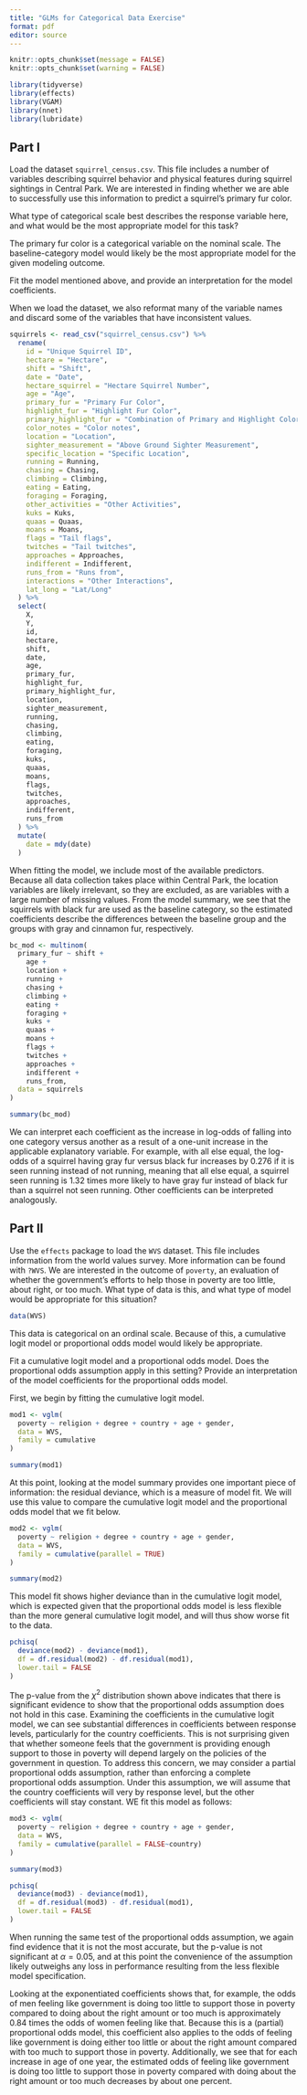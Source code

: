 ```yaml
---
title: "GLMs for Categorical Data Exercise"
format: pdf
editor: source
---
```


```r
knitr::opts_chunk$set(message = FALSE)
knitr::opts_chunk$set(warning = FALSE)
```

```r
library(tidyverse)
library(effects)
library(VGAM)
library(nnet)
library(lubridate)
```

## Part I

Load the dataset `squirrel_census.csv`. This file includes a number of variables describing squirrel behavior and physical features during squirrel sightings in Central Park. We are interested in finding whether we are able to successfully use this information to predict a squirrel's primary fur color.

What type of categorical scale best describes the response variable here, and what would be the most appropriate model for this task?

The primary fur color is a categorical variable on the nominal scale. The baseline-category model would likely be the most appropriate model for the given modeling outcome.

Fit the model mentioned above, and provide an interpretation for the model coefficients.

When we load the dataset, we also reformat many of the variable names and discard some of the variables that have inconsistent values.

```r
squirrels <- read_csv("squirrel_census.csv") %>% 
  rename(
    id = "Unique Squirrel ID",
    hectare = "Hectare",
    shift = "Shift",
    date = "Date",
    hectare_squirrel = "Hectare Squirrel Number",
    age = "Age",
    primary_fur = "Primary Fur Color",
    highlight_fur = "Highlight Fur Color",
    primary_highlight_fur = "Combination of Primary and Highlight Color",
    color_notes = "Color notes",
    location = "Location",
    sighter_measurement = "Above Ground Sighter Measurement",
    specific_location = "Specific Location",
    running = Running,
    chasing = Chasing,
    climbing = Climbing,
    eating = Eating,
    foraging = Foraging,
    other_activities = "Other Activities",
    kuks = Kuks,
    quaas = Quaas,
    moans = Moans,
    flags = "Tail flags",
    twitches = "Tail twitches",
    approaches = Approaches,
    indifferent = Indifferent,
    runs_from = "Runs from",
    interactions = "Other Interactions",
    lat_long = "Lat/Long"
  ) %>% 
  select(
    X,
    Y,
    id,
    hectare,
    shift,
    date,
    age,
    primary_fur,
    highlight_fur,
    primary_highlight_fur,
    location,
    sighter_measurement,
    running,
    chasing,
    climbing,
    eating,
    foraging,
    kuks,
    quaas,
    moans,
    flags,
    twitches,
    approaches,
    indifferent,
    runs_from
  ) %>% 
  mutate(
    date = mdy(date)
  )
```

When fitting the model, we include most of the available predictors. Because all data collection takes place within Central Park, the location variables are likely irrelevant, so they are excluded, as are variables with a large number of missing values. From the model summary, we see that the squirrels with black fur are used as the baseline category, so the estimated coefficients describe the differences between the baseline group and the groups with gray and cinnamon fur, respectively.

```r
bc_mod <- multinom(
  primary_fur ~ shift +
    age +
    location +
    running +
    chasing +
    climbing +
    eating +
    foraging +
    kuks +
    quaas +
    moans +
    flags +
    twitches +
    approaches +
    indifferent +
    runs_from,
  data = squirrels
)

summary(bc_mod)
```

We can interpret each coefficient as the increase in log-odds of falling into one category versus another as a result of a one-unit increase in the applicable explanatory variable. For example, with all else equal, the log-odds of a squirrel having gray fur versus black fur increases by 0.276 if it is seen running instead of not running, meaning that all else equal, a squirrel seen running is 1.32 times more likely to have gray fur instead of black fur than a squirrel not seen running. Other coefficients can be interpreted analogously.

## Part II

Use the `effects` package to load the `WVS` dataset. This file includes information from the world values survey. More information can be found with `?WVS`. We are interested in the outcome of `poverty`, an evaluation of whether the government's efforts to help those in poverty are too little, about right, or too much. What type of data is this, and what type of model would be appropriate for this situation?

```r
data(WVS)
```

This data is categorical on an ordinal scale. Because of this, a cumulative logit model  or proportional odds model would likely be appropriate.

Fit a cumulative logit model and a proportional odds model. Does the proportional odds assumption apply in this setting? Provide an interpretation of the model coefficients for the proportional odds model.

First, we begin by fitting the cumulative logit model.

```r
mod1 <- vglm(
  poverty ~ religion + degree + country + age + gender, 
  data = WVS,
  family = cumulative
)
```

```r
summary(mod1)
```

At this point, looking at the model summary provides one important piece of information: the residual deviance, which is a measure of model fit. We will use this value to compare the cumulative logit model and the proportional odds model that we fit below.

```r
mod2 <- vglm(
  poverty ~ religion + degree + country + age + gender,
  data = WVS,
  family = cumulative(parallel = TRUE)
)

summary(mod2)
```

This model fit shows higher deviance than in the cumulative logit model, which is expected given that the proportional odds model is less flexible than the more general cumulative logit model, and will thus show worse fit to the data. 

```r
pchisq(
  deviance(mod2) - deviance(mod1),
  df = df.residual(mod2) - df.residual(mod1),
  lower.tail = FALSE
)
```

The p-value from the $\chi^2$ distribution shown above indicates that there is significant evidence to show that the proportional odds assumption does not hold in this case. Examining the coefficients in the cumulative logit model, we can see substantial differences in coefficients between response levels, particularly for the country coefficients. This is not surprising given that whether someone feels that the government is providing enough support to those in poverty will depend largely on the policies of the government in question. To address this concern, we may consider a partial proportional odds assumption, rather than enforcing a complete proportional odds assumption. Under this assumption, we will assume that the country coefficients will very by response level, but the other coefficients will stay constant. WE fit this model as follows:

```r
mod3 <- vglm(
  poverty ~ religion + degree + country + age + gender,
  data = WVS,
  family = cumulative(parallel = FALSE~country)
)

summary(mod3)
```

```r
pchisq(
  deviance(mod3) - deviance(mod1),
  df = df.residual(mod3) - df.residual(mod1),
  lower.tail = FALSE
)
```

When running the same test of the proportional odds assumption, we again find evidence that it is not the most accurate, but the p-value is not significant at $\alpha = 0.05$, and at this point the convenience of the assumption likely outweighs any loss in performance resulting from the less flexible model specification.

Looking at the exponentiated coefficients shows that, for example, the odds of men feeling like government is doing too little to support those in poverty compared to doing about the right amount or too much is approximately 0.84 times the odds of women feeling like that. Because this is a (partial) proportional odds model, this coefficient also applies to the odds of feeling like government is doing either too little or about the right amount compared with too much to support those in poverty. Additionally, we see that for each increase in age of one year, the estimated odds of feeling like government is doing too little to support those in poverty compared with doing about the right amount or too much decreases by about one percent.